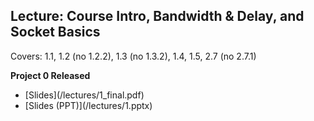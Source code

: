 ## Lecture: Course Intro, Bandwidth & Delay, and Socket Basics
Covers: 1.1, 1.2 (no 1.2.2), 1.3 (no 1.3.2), 1.4, 1.5, 2.7 (no 2.7.1)

<b style='color: var(--good)'>Project 0 Released</b>

<ul class="links">
    <li>[Slides](/lectures/1_final.pdf)</li>
    <li>[Slides (PPT)](/lectures/1.pptx)</li>
</ul>
